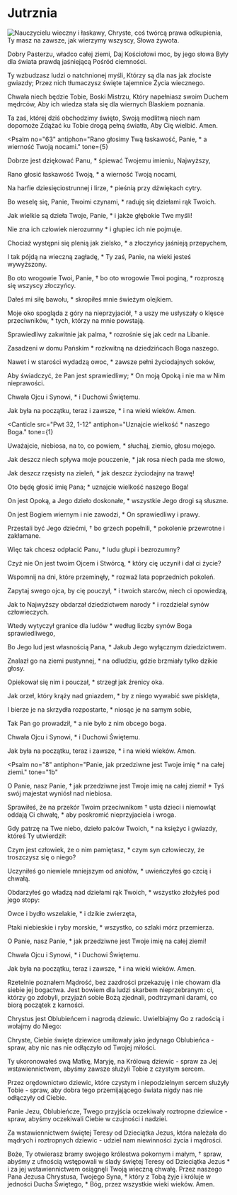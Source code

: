 
# Jutrznia

<Opening />

<Hymn>

<img src="hymn.png" alt="Nauczycielu wieczny i łaskawy,
Chryste, coś twórcą prawa odkupienia,
Ty masz na zawsze, jak wierzymy wszyscy,
Słowa żywota." />

Dobry Pasterzu, władco całej ziemi,
Daj Kościołowi moc, by jego słowa
Były dla świata prawdą jaśniejącą
Pośród ciemności.

Ty wzbudzasz ludzi o natchnionej myśli,
Którzy są dla nas jak złociste gwiazdy;
Przez nich tłumaczysz święte tajemnice
Życia wiecznego.

Chwała niech będzie Tobie, Boski Mistrzu,
Który napełniasz swoim Duchem mędrców,
Aby ich wiedza stała się dla wiernych
Blaskiem poznania.

Ta zaś, której dziś obchodzimy święto,
Swoją modlitwą niech nam dopomoże
Zdążać ku Tobie drogą pełną światła,
Aby Cię wielbić. Amen.

</Hymn>

<Psalm
  no="63"
  antiphon="Rano głosimy Twą łaskawość, Panie, * a wierność Twoją nocami."
  tone={5}
>

Dobrze jest dziękować Panu, *
śpiewać Twojemu imieniu, Najwyższy,

Rano głosić łaskawość Twoją, *
a wierność Twoją nocami,

Na harfie dziesięciostrunnej i lirze, *
pieśnią przy dźwiękach cytry.

Bo weselę się, Panie, Twoimi czynami, *
raduję się dziełami rąk Twoich.

Jak wielkie są dzieła Twoje, Panie, *
i jakże głębokie Twe myśli!

Nie zna ich człowiek nierozumny *
i głupiec ich nie pojmuje.

Chociaż występni się plenią jak zielsko, *
a złoczyńcy jaśnieją przepychem,

I tak pójdą na wieczną zagładę, *
Ty zaś, Panie, na wieki jesteś wywyższony.

Bo oto wrogowie Twoi, Panie, †
bo oto wrogowie Twoi poginą, *
rozproszą się wszyscy złoczyńcy.

Dałeś mi siłę bawołu, *
skropiłeś mnie świeżym olejkiem.

Moje oko spogląda z góry na nieprzyjaciół, †
a uszy me usłyszały o klęsce przeciwników, *
tych, którzy na mnie powstają.

Sprawiedliwy zakwitnie jak palma, *
rozrośnie się jak cedr na Libanie.

Zasadzeni w domu Pańskim *
rozkwitną na dziedzińcach Boga naszego.

Nawet i w starości wydadzą owoc, *
zawsze pełni życiodajnych soków,

Aby świadczyć, że Pan jest sprawiedliwy; *
On moją Opoką i nie ma w Nim nieprawości.

Chwała Ojcu i Synowi, *
i Duchowi Świętemu.

Jak była na początku, teraz i zawsze, *
i na wieki wieków. Amen.

</Psalm>

<Canticle
  src="Pwt 32, 1-12"
  antiphon="Uznajcie wielkość * naszego Boga."
  tone={1}
>

Uważajcie, niebiosa, na to, co powiem, *
słuchaj, ziemio, głosu mojego.

Jak deszcz niech spływa moje pouczenie, *
jak rosa niech pada me słowo,

Jak deszcz rzęsisty na zieleń, *
jak deszcz życiodajny na trawę!

Oto będę głosić imię Pana; *
uznajcie wielkość naszego Boga!

On jest Opoką, a Jego dzieło doskonałe, *
wszystkie Jego drogi są słuszne.

On jest Bogiem wiernym i nie zawodzi, *
On sprawiedliwy i prawy.

Przestali być Jego dziećmi, †
bo grzech popełnili, *
pokolenie przewrotne i zakłamane.

Więc tak chcesz odpłacić Panu, *
ludu głupi i bezrozumny?

Czyż nie On jest twoim Ojcem i Stwórcą, *
który cię uczynił i dał ci życie?

Wspomnij na dni, które przeminęły, *
rozważ lata poprzednich pokoleń.

Zapytaj swego ojca, by cię pouczył, *
i twoich starców, niech ci opowiedzą,

Jak to Najwyższy obdarzał dziedzictwem narody *
i rozdzielał synów człowieczych.

Wtedy wytyczył granice dla ludów *
według liczby synów Boga sprawiedliwego,

Bo Jego lud jest własnością Pana, *
Jakub Jego wyłącznym dziedzictwem.

Znalazł go na ziemi pustynnej, *
na odludziu, gdzie brzmiały tylko dzikie głosy.

Opiekował się nim i pouczał, *
strzegł jak źrenicy oka.

Jak orzeł, który krąży nad gniazdem, *
by z niego wywabić swe pisklęta,

I bierze je na skrzydła rozpostarte, *
niosąc je na samym sobie,

Tak Pan go prowadził, *
a nie było z nim obcego boga.

Chwała Ojcu i Synowi, *
i Duchowi Świętemu.

Jak była na początku, teraz i zawsze, *
i na wieki wieków. Amen.

</Canticle>

<Psalm
  no="8"
  antiphon="Panie, jak przedziwne jest Twoje imię * na całej ziemi."
  tone="1b"
>

O Panie, nasz Panie, †
jak przedziwne jest Twoje imię na całej ziemi! *
Tyś swój majestat wyniósł nad niebiosa.

Sprawiłeś, że na przekór Twoim przeciwnikom †
usta dzieci i niemowląt oddają Ci chwałę, *
aby poskromić nieprzyjaciela i wroga.

Gdy patrzę na Twe niebo, dzieło palców Twoich, *
na księżyc i gwiazdy, któreś Ty utwierdził:

Czym jest człowiek, że o nim pamiętasz, *
czym syn człowieczy, że troszczysz się o niego?

Uczyniłeś go niewiele mniejszym od aniołów, *
uwieńczyłeś go czcią i chwałą.

Obdarzyłeś go władzą nad dziełami rąk Twoich, *
wszystko złożyłeś pod jego stopy:

Owce i bydło wszelakie, *
i dzikie zwierzęta,

Ptaki niebieskie i ryby morskie, *
wszystko, co szlaki mórz przemierza.

O Panie, nasz Panie, *
jak przedziwne jest Twoje imię na całej ziemi!

Chwała Ojcu i Synowi, *
i Duchowi Świętemu.

Jak była na początku, teraz i zawsze, *
i na wieki wieków. Amen.

</Psalm>

<Reading src="Mdr 7, 13-14">
Rzetelnie poznałem Mądrość, bez zazdrości przekazuję i nie chowam dla siebie jej bogactwa. Jest bowiem dla ludzi skarbem nieprzebranym: ci, którzy go zdobyli, przyjaźń sobie Bożą zjednali, podtrzymani darami, co biorą początek z karności.
</Reading>

<Responsory
  a="Mądrość świętych"
  b="Głoszą narody."
  c="Kościół sławi ich wielkość."
/>

<Benedictus antiphon="Jeśli się nie odmienicie * i nie staniecie jak dzieci, / nie wejdziecie do królestwa niebieskiego." tone={5} />

<Intercessions response="Nagrodo dziewic, wysłuchaj nas, Panie.">

Chrystus jest Oblubieńcem i nagrodą dziewic.
Uwielbiajmy Go z radością i wołajmy do Niego:

Chryste, Ciebie święte dziewice umiłowały jako jedynago Oblubieńca - spraw, aby nic nas nie odłączyło od Twojej miłości.

Ty ukoronowałeś swą Matkę, Maryję, na Królową dziewic - spraw za Jej wstawiennictwem, abyśmy zawsze służyli Tobie z czystym sercem.

Przez orędownictwo dziewic, które czystym i niepodzielnym sercem służyły Tobie - spraw, aby dobra tego przemijającego świata nigdy nas nie odłączyły od Ciebie.

Panie Jezu, Oblubieńcze, Twego przyjścia oczekiwały roztropne dziewice - spraw, abyśmy oczekiwali Ciebie w czujności i nadziei.

Za wstawiennictwem świętej Teresy od Dzieciątka Jezus, która należała do mądrych i roztropnych dziewic - udziel nam niewinności życia i mądrości.

</Intercessions>

<Prayer>
  Boże, Ty otwierasz bramy swojego królestwa pokornym i małym,
  † spraw, abyśmy z ufnością wstępowali w ślady świętej Teresy od Dzieciątka Jezus *
  i za jej wstawiennictwem osiągnęli Twoją wieczną chwałę.
  Przez naszego Pana Jezusa Chrystusa, Twojego Syna, † który z Tobą
  żyje i króluje w jedności Ducha Świętego, * Bóg, przez wszystkie wieki wieków.
  Amen.
</Prayer>

<Dismissal />
